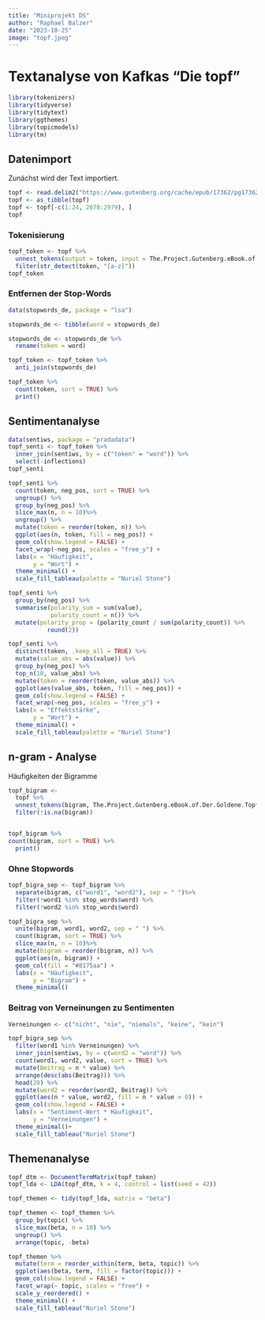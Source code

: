 ```yaml
---
title: "Miniprojekt DS"
author: "Raphael Balzer"
date: "2023-10-25"
image: "topf.jpeg"
---
```


# Textanalyse von Kafkas "Die topf"

```r
library(tokenizers)
library(tidyverse)
library(tidytext)
library(ggthemes)
library(topicmodels)
library(tm)
```

## Datenimport

Zunächst wird der Text importiert.

```r
topf <- read.delim2("https://www.gutenberg.org/cache/epub/17362/pg17362.txt")
topf <- as_tibble(topf)
topf <- topf[-c(1:24, 2678:2979), ]
topf
```

### Tokenisierung

```r
topf_token <- topf %>% 
  unnest_tokens(output = token, input = The.Project.Gutenberg.eBook.of.Der.Goldene.Topf) %>% 
  filter(str_detect(token, "[a-z]"))
topf_token
```

### Entfernen der Stop-Words

```r
data(stopwords_de, package = "lsa")

stopwords_de <- tibble(word = stopwords_de)

stopwords_de <- stopwords_de %>% 
  rename(token = word)  

topf_token <- topf_token %>% 
  anti_join(stopwords_de)

topf_token %>% 
  count(token, sort = TRUE) %>% 
  print()
```

## Sentimentanalyse

```r
data(sentiws, package = "pradadata")
topf_senti <- topf_token %>% 
  inner_join(sentiws, by = c("token" = "word")) %>% 
  select(-inflections)
topf_senti
```

```r
topf_senti %>%
  count(token, neg_pos, sort = TRUE) %>%
  ungroup() %>%
  group_by(neg_pos) %>%
  slice_max(n, n = 10)%>%
  ungroup() %>%
  mutate(token = reorder(token, n)) %>%
  ggplot(aes(n, token, fill = neg_pos)) +
  geom_col(show.legend = FALSE) +
  facet_wrap(~neg_pos, scales = "free_y") +
  labs(x = "Häufigkeit",
       y = "Wort") +
  theme_minimal() +
  scale_fill_tableau(palette = "Nuriel Stone")
```

```r
topf_senti %>% 
  group_by(neg_pos) %>% 
  summarise(polarity_sum = sum(value),
            polarity_count = n()) %>% 
  mutate(polarity_prop = (polarity_count / sum(polarity_count)) %>% 
           round(2))
```

```r
topf_senti %>% 
  distinct(token, .keep_all = TRUE) %>% 
  mutate(value_abs = abs(value)) %>%
  group_by(neg_pos) %>%
  top_n(10, value_abs) %>%
  mutate(token = reorder(token, value_abs)) %>%
  ggplot(aes(value_abs, token, fill = neg_pos)) +
  geom_col(show.legend = FALSE) +
  facet_wrap(~neg_pos, scales = "free_y") +
  labs(x = "Effektstärke",
       y = "Wort") +
  theme_minimal() +
  scale_fill_tableau(palette = "Nuriel Stone")
```

## n-gram - Analyse

Häufigkeiten der Bigramme

```r
topf_bigram <- 
  topf %>%
  unnest_tokens(bigram, The.Project.Gutenberg.eBook.of.Der.Goldene.Topf, token = "ngrams", n = 2) %>%
  filter(!is.na(bigram))


topf_bigram %>% 
count(bigram, sort = TRUE) %>% 
  print()
```

### Ohne Stopwords

```r
topf_bigra_sep <- topf_bigram %>%
  separate(bigram, c("word1", "word2"), sep = " ")%>%
  filter(!word1 %in% stop_words$word) %>%
  filter(!word2 %in% stop_words$word)

topf_bigra_sep %>%
  unite(bigram, word1, word2, sep = " ") %>%
  count(bigram, sort = TRUE) %>%
  slice_max(n, n = 10)%>%
  mutate(bigram = reorder(bigram, n)) %>%
  ggplot(aes(n, bigram)) +
  geom_col(fill = "#8175aa") +
  labs(x = "Häufigkeit",
       y = "Bigram") +
  theme_minimal()
```

### Beitrag von Verneinungen zu Sentimenten

```r
Verneinungen <- c("nicht", "nie", "niemals", "keine", "kein")

topf_bigra_sep %>%
  filter(word1 %in% Verneinungen) %>%
  inner_join(sentiws, by = c(word2 = "word")) %>%
  count(word1, word2, value, sort = TRUE) %>% 
  mutate(Beitrag = n * value) %>%
  arrange(desc(abs(Beitrag))) %>%
  head(20) %>%
  mutate(word2 = reorder(word2, Beitrag)) %>%
  ggplot(aes(n * value, word2, fill = n * value > 0)) +
  geom_col(show.legend = FALSE) +
  labs(x = "Sentiment-Wert * Häufigkeit",
       y = "Verneinungen") +
  theme_minimal()+
  scale_fill_tableau("Nuriel Stone")
```

## Themenanalyse

```r
topf_dtm <- DocumentTermMatrix(topf_token)
topf_lda <- LDA(topf_dtm, k = 4, control = list(seed = 42))
```

```r
topf_themen <- tidy(topf_lda, matrix = "beta")

topf_themen <- topf_themen %>%
  group_by(topic) %>%
  slice_max(beta, n = 10) %>% 
  ungroup() %>%
  arrange(topic, -beta)

topf_themen %>%
  mutate(term = reorder_within(term, beta, topic)) %>%
  ggplot(aes(beta, term, fill = factor(topic))) +
  geom_col(show.legend = FALSE) +
  facet_wrap(~ topic, scales = "free") +
  scale_y_reordered() +
  theme_minimal() +
  scale_fill_tableau("Nuriel Stone")
```